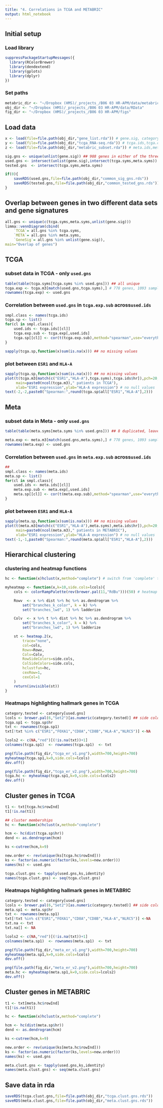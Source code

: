 ```yaml
---
title: "4. Correlations in TCGA and METABRIC"
output: html_notebook
---
```


## Initial setup

### Load library
```r
suppressPackageStartupMessages({
  library(RColorBrewer)
  library(dendextend)
  library(gplots)
  library(dplyr)
})
```

### Set paths
```r
metabric_dir <- "~/Dropbox (HMS)/_projects_/B06 03 HR-APM/data/metabric"
obj_dir <- "~/Dropbox (HMS)/_projects_/B06 03 HR-APM/data/RData"
fig_dir <- "~/Dropbox (HMS)/_projects_/B06 03 HR-APM/figs"
```

## Load data
```r
x <- load(file=file.path(obj_dir,"gene_list.rda")) # gene.sig, category, hallmarks
y <- load(file=file.path(obj_dir,"tcga_RNA-seq.rda")) # tcga.ids,tcga.clinical,tcga.syms,tcga.m1,tcga.m3
z <- load(file=file.path(obj_dir,"metabric_subset.rda")) # meta.ids,meta.clinical,meta.syms,meta.m1,meta.m3

sig.gns <- unique(unlist(gene.sig)) ## 988 genes in either of the three signatures
used.gns <- intersect(unlist(gene.sig),intersect(tcga.syms,meta.syms)) ## 988 -> 778
tested.gns  <- intersect(tcga.syms,meta.syms)

if(0){
	saveRDS(used.gns,file=file.path(obj_dir,"common_sig_gns.rds"))
	saveRDS(tested.gns,file=file.path(obj_dir,"common_tested_gns.rds"))
}
```

## Overlap between genes in two different data sets and gene signatures
```r
all.gns <- unique(c(tcga.syms,meta.syms,unlist(gene.sig)))
limma::vennDiagram(cbind(
	`TCGA`= all.gns %in% tcga.syms,
	`META`= all.gns %in% meta.syms,
	`GeneSig`= all.gns %in% unlist(gene.sig)),
main="Overlap of genes")
```
## TCGA 
### subset data in TCGA - only `used.gns`
```r
table(table(tcga.syms[tcga.syms %in% used.gns])) ## all unique
tcga.exp <- tcga.m3[match(used.gns,tcga.syms),] # 778 genes, 1093 samples
rownames(tcga.exp) <- used.gns
```

### Correlation between `used.gns` in `tcga.exp.sub` across`used.ids`
```r
smpl.class <- names(tcga.ids)
tcga.sp <- list()
for(cl in smpl.class){
	used.ids <- tcga.ids[[cl]]
	tcga.exp.sub <- tcga.exp[,used.ids]
	tcga.sp[[cl]] <- cor(t(tcga.exp.sub),method="spearman",use="everything")
}

sapply(tcga.sp,function(x)sum(is.na(x))) ## no missing values
```

### plot between `ESR1` and `HLA-A`
```r
sapply(tcga.sp,function(x)sum(is.na(x))) ## no missing values
plot(t(tcga.m3[match(c("ESR1","HLA-A"),tcga.syms),tcga.ids$hr]),pch=20,
     main=paste0(ncol(tcga.m3)," patients in TCGA"),
     xlab="ESR1 expression",ylab="HLA-A expression") # no null values
text(-2,-2,paste0("Spearman:",round(tcga.sp$all["ESR1","HLA-A"],2)))
```

## Meta 
### subset data in Meta - only `used.gns`
```r
table(table(meta.syms[meta.syms %in% used.gns])) ## 8 duplicated, leave it for now (use only the first one)

meta.exp <- meta.m3[match(used.gns,meta.syms),] # 778 genes, 1093 samples
rownames(meta.exp) <- used.gns
```

### Correlation between `used.gns` in `meta.exp.sub` across`used.ids`
```r
##
smpl.class <- names(meta.ids)
meta.sp <- list()
for(cl in smpl.class){
	used.ids <- meta.ids[[cl]]
	meta.exp.sub <- meta.exp[,used.ids]
	meta.sp[[cl]] <- cor(t(meta.exp.sub),method="spearman",use="everything")
}
```

### plot between `ESR1` and `HLA-A`
```r
sapply(meta.sp,function(x)sum(is.na(x))) ## no missing values
plot(t(meta.m3[match(c("ESR1","HLA-A"),meta.syms),meta.ids$hr]),pch=20,
     main=paste0(ncol(meta.m3)," patients in METABRIC"),
     xlab="ESR1 expression",ylab="HLA-A expression") # no null values
text(-1,-1,paste0("Spearman:",round(meta.sp$all["ESR1","HLA-A"],2)))
```

## Hierarchical clustering
### clustering and heatmap functions
```r
hc <- function(x)hclust(x,method="complete") # switch from 'complete' to 'average', 'ward.D2', etc.

myheatmap <- function(x,k=10,side.cols=lcols){
	cols <- colorRampPalette(rev(brewer.pal(11,"RdBu")))(50) # heatmap

	Rowv  <- x %>% dist %>% hc %>% as.dendrogram %>%
		set("branches_k_color", k = k) %>% 
		set("branches_lwd", 1) %>% ladderize

	Colv  <- x %>% t %>% dist %>% hc %>% as.dendrogram %>%
		set("branches_k_color", k = k) %>%
		set("branches_lwd", 1) %>% ladderize

	st <- heatmap.2(x,
		trace="none",
		col=cols,
		Rowv=Rowv,
		Colv=Colv,
		RowSideColors=side.cols,
		ColSideColors=side.cols,
		hclustfun=hc,
		cexRow=1,
		cexCol=1
	)
	return(invisible(st))
}
```

### Heatmaps highlighting hallmark genes in TCGA
```r
category.tested <- category[used.gns]
lcols <- brewer.pal(6,"Set2")[as.numeric(category.tested)] ## side colors
tcga.sp1 <- tcga.sp$hr
txt <- rownames(tcga.sp1)
txt[!txt %in% c("ESR1","FOXA1","CD8A","CD8B","HLA-A","NLRC5")] <-NA

lcols2 <- c(NA,"red")[(!is.na(txt))+1]
colnames(tcga.sp1)  <- rownames(tcga.sp1)  <- txt

png(file.path(fig_dir,"tcga_er_v1.png"),width=700,height=700)
myheatmap(tcga.sp1,k=9,side.cols=lcols)
dev.off()

png(file.path(fig_dir,"tcga_er_v2.png"),width=700,height=700)
tcga.hc <- myheatmap(tcga.sp1,k=9,side.cols=lcols2)
dev.off()
```

## Cluster genes in TCGA
```r
t1 <- txt[tcga.hc$rowInd]
t1[!is.na(t1)]

## cluster memberships
hc <- function(x)hclust(x,method="complete") 

hcm <- hc(dist(tcga.sp$hr))
dend <- as.dendrogram(hcm)

ks <-cutree(hcm,k=9)

new.order <- rev(unique(ks[tcga.hc$rowInd]))
ks <- factor(as.numeric(factor(ks,levels=new.order)))
names(ks) <- used.gns

tcga.clust.gns <- tapply(used.gns,ks,identity)
names(tcga.clust.gns) <- seq(tcga.clust.gns)
```

### Heatmaps highlighting hallmark genes in METABRIC
```r
category.tested <- category[used.gns]
lcols <- brewer.pal(6,"Set2")[as.numeric(category.tested)] ## side colors
meta.sp1 <- meta.sp$hr
txt <- rownames(meta.sp1)
txt[!txt %in% c("ESR1","FOXA1","CD8A","CD8B","HLA-A","NLRC5")] <-NA
txt.na <- txt
txt.na[] <- NA

lcols2 <- c(NA,"red")[(!is.na(txt))+1]
colnames(meta.sp1)  <- rownames(meta.sp1)  <- txt

png(file.path(fig_dir,"meta_er_v1.png"),width=700,height=700)
myheatmap(meta.sp1,k=9,side.cols=lcols)
dev.off()

png(file.path(fig_dir,"meta_er_v2.png"),width=700,height=700)
meta.hc <- myheatmap(meta.sp1,k=9,side.cols=lcols2)
dev.off()
```

## Cluster genes in METABRIC
```r
t1 <- txt[meta.hc$rowInd]
t1[!is.na(t1)]

hc <- function(x)hclust(x,method="complete") 

hcm <- hc(dist(meta.sp$hr))
dend <- as.dendrogram(hcm)

ks <-cutree(hcm,k=9)

new.order <- rev(unique(ks[meta.hc$rowInd]))
ks <- factor(as.numeric(factor(ks,levels=new.order)))
names(ks) <- used.gns

meta.clust.gns <- tapply(used.gns,ks,identity)
names(meta.clust.gns) <- seq(meta.clust.gns)
```

## Save data in rda
```r
saveRDS(tcga.clust.gns,file=file.path(obj_dir,"tcga.clust.gns.rds"))
saveRDS(meta.clust.gns,file=file.path(obj_dir,"meta.clust.gns.rds"))
```
